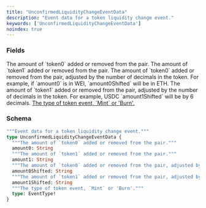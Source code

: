 ```yaml
---
title: "UnconfirmedLiquidityChangeEventData"
description: "Event data for a token liquidity change event."
keywords: ['UnconfirmedLiquidityChangeEventData']
noindex: true
---
```


### Fields

<ResponseField name="amount0" type="String">
  The amount of `token0` added or removed from the pair.
</ResponseField>

<ResponseField name="amount1" type="String">
  The amount of `token1` added or removed from the pair.
</ResponseField>

<ResponseField name="amount0Shifted" type="String">
  The amount of `token0` added or removed from the pair, adjusted by the number of decimals in the token. For example, if `amount0` is in WEI, `amount0Shifted` will be in ETH.
</ResponseField>

<ResponseField name="amount1Shifted" type="String">
  The amount of `token1` added or removed from the pair, adjusted by the number of decimals in the token. For example, USDC `amount1Shifted` will be by 6 decimals.
</ResponseField>

<a href="/api-reference/types/eventtype">
  <ResponseField name="type" type="EventType!" required>
    The type of token event, `Mint` or 'Burn'.
  </ResponseField>
</a>

### Schema


```graphql 
"""Event data for a token liquidity change event."""
type UnconfirmedLiquidityChangeEventData {
  """The amount of `token0` added or removed from the pair."""
  amount0: String
  """The amount of `token1` added or removed from the pair."""
  amount1: String
  """The amount of `token0` added or removed from the pair, adjusted by the number of decimals in the token. For example, if `amount0` is in WEI, `amount0Shifted` will be in ETH."""
  amount0Shifted: String
  """The amount of `token1` added or removed from the pair, adjusted by the number of decimals in the token. For example, USDC `amount1Shifted` will be by 6 decimals."""
  amount1Shifted: String
  """The type of token event, `Mint` or 'Burn'."""
  type: EventType!
}
```
